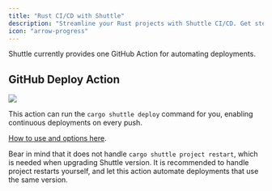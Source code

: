 ```yaml
---
title: "Rust CI/CD with Shuttle"
description: "Streamline your Rust projects with Shuttle CI/CD. Get step-by-step instructions on setting up continuous integration and delivery in our docs."
icon: "arrow-progress"
---
```


Shuttle currently provides one GitHub Action for automating deployments.

## GitHub Deploy Action

<Frame type="glass">
  <img src="/images/shuttle-deploy-action.png" />
</Frame>

This action can run the `cargo shuttle deploy` command for you, enabling continuous deployments on every push.

[How to use and options here](https://github.com/shuttle-hq/deploy-action#readme).

Bear in mind that it does not handle `cargo shuttle project restart`, which is needed when upgrading Shuttle version. It is recommended to handle project restarts yourself, and let this action automate deployments that use the same version.
